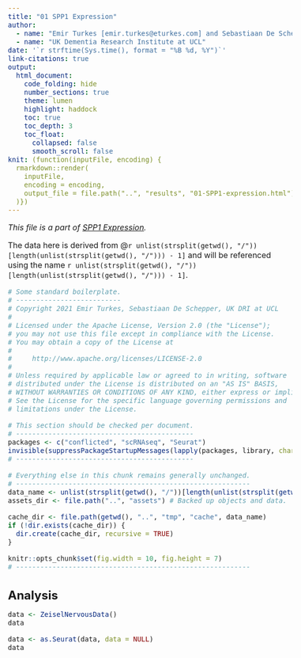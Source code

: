 ```yaml
---
title: "01 SPP1 Expression"
author:
  - name: "Emir Turkes [emir.turkes@eturkes.com] and Sebastiaan De Schepper [s.schepper@ucl.ac.uk]"
  - name: "UK Dementia Research Institute at UCL"
date: '`r strftime(Sys.time(), format = "%B %d, %Y")`'
link-citations: true
output:
  html_document:
    code_folding: hide
    number_sections: true
    theme: lumen
    highlight: haddock
    toc: true
    toc_depth: 3
    toc_float:
      collapsed: false
      smooth_scroll: false
knit: (function(inputFile, encoding) {
  rmarkdown::render(
    inputFile,
    encoding = encoding,
    output_file = file.path("..", "results", "01-SPP1-expression.html")
  )})
---
```


<style type="text/css">
body {font-size: 16px;}
h1.title {font-size: 35px;}
h1 {font-size: 24px;}
h2 {font-size: 22px;}
h3 {font-size: 20px;}
.toc-content {padding-left: 0px; padding-right: 0px;}
div.tocify {width: 100%;}
.tocify-subheader .tocify-item {font-size: 0.95em; padding-left: 25px; text-indent: 0;}
.tocify-subheader .tocify-subheader .tocify-item {
  font-size: 0.95em; padding-left: 35px; text-indent: 0;
}
div.main-container {max-width: none; width: 100%;}
</style>

*This file is a part of [SPP1 Expression](https://github.com/eturkes/SPP1-expression).*

The data here is derived from @`r unlist(strsplit(getwd(), "/"))[length(unlist(strsplit(getwd(), "/"))) - 1]` and will be referenced using the name ``r unlist(strsplit(getwd(), "/"))[length(unlist(strsplit(getwd(), "/"))) - 1]``.

```r
# Some standard boilerplate.
# --------------------------
# Copyright 2021 Emir Turkes, Sebastiaan De Schepper, UK DRI at UCL
# 
# Licensed under the Apache License, Version 2.0 (the "License");
# you may not use this file except in compliance with the License.
# You may obtain a copy of the License at
# 
#     http://www.apache.org/licenses/LICENSE-2.0
# 
# Unless required by applicable law or agreed to in writing, software
# distributed under the License is distributed on an "AS IS" BASIS,
# WITHOUT WARRANTIES OR CONDITIONS OF ANY KIND, either express or implied.
# See the License for the specific language governing permissions and
# limitations under the License.

# This section should be checked per document.
# --------------------------------------------
packages <- c("conflicted", "scRNAseq", "Seurat")
invisible(suppressPackageStartupMessages(lapply(packages, library, character.only = TRUE)))
# --------------------------------------------

# Everything else in this chunk remains generally unchanged.
# ----------------------------------------------------------
data_name <- unlist(strsplit(getwd(), "/"))[length(unlist(strsplit(getwd(), "/")))] # Name of data.
assets_dir <- file.path("..", "assets") # Backed up objects and data.

cache_dir <- file.path(getwd(), "..", "tmp", "cache", data_name)
if (!dir.exists(cache_dir)) {
  dir.create(cache_dir, recursive = TRUE)
}

knitr::opts_chunk$set(fig.width = 10, fig.height = 7)
# ----------------------------------------------------------
```

# Analysis

```r
data <- ZeiselNervousData()
data

data <- as.Seurat(data, data = NULL)
data
```
